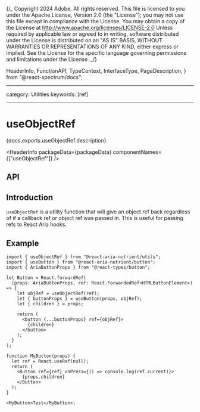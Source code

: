 {/_ Copyright 2024 Adobe. All rights reserved.
This file is licensed to you under the Apache License, Version 2.0 (the "License");
you may not use this file except in compliance with the License. You may obtain a copy
of the License at http://www.apache.org/licenses/LICENSE-2.0
Unless required by applicable law or agreed to in writing, software distributed under
the License is distributed on an "AS IS" BASIS, WITHOUT WARRANTIES OR REPRESENTATIONS
OF ANY KIND, either express or implied. See the License for the specific language
governing permissions and limitations under the License. _/}


  HeaderInfo,
  FunctionAPI,
  TypeContext,
  InterfaceType,
  PageDescription,
} from "@react-spectrum/docs";

---

category: Utilities
keywords: [ref]

---

# useObjectRef

<PageDescription>{docs.exports.useObjectRef.description}</PageDescription>

<HeaderInfo packageData={packageData} componentNames={["useObjectRef"]} />

## API

<FunctionAPI function={docs.exports.useObjectRef} links={docs.links} />

## Introduction

`useObjectRef` is a utility function that will give an object ref back regardless of if a
callback ref or object ref was passed in. This is useful for passing refs to React Aria hooks.

## Example

```tsx example
import { useObjectRef } from "@react-aria-nutrient/utils";
import { useButton } from "@react-aria-nutrient/button";
import { AriaButtonProps } from "@react-types/button";

let Button = React.forwardRef(
  (props: AriaButtonProps, ref: React.ForwardedRef<HTMLButtonElement>) => {
    let objRef = useObjectRef(ref);
    let { buttonProps } = useButton(props, objRef);
    let { children } = props;

    return (
      <button {...buttonProps} ref={objRef}>
        {children}
      </button>
    );
  }
);

function MyButton(props) {
  let ref = React.useRef(null);
  return (
    <Button ref={ref} onPress={() => console.log(ref.current)}>
      {props.children}
    </Button>
  );
}

<MyButton>Test</MyButton>;
```
